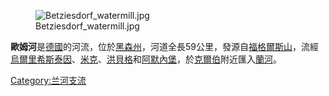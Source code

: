 [[Image:Betziesdorf_watermill.jpg|right]]

{{Coord|50|51|15|N|8|47|41|E|display=title}}

'''歐姆河'''是[[德國|德國]]的河流，位於[[黑森州|黑森州]]，河道全長59公里，發源自[[福格爾斯山|福格爾斯山]]，流經[[烏爾里希斯泰因|烏爾里希斯泰因]]、[[米克|米克]]、[[洪貝格|洪貝格]]和[[阿默內堡|阿默內堡]]，於[[克爾伯|克爾伯]]附近匯入[[兰河_(德国)|蘭河]]。

{{Authority control}}
{{Germany-geo-stub}}
[[Category:兰河支流|Category:兰河支流]]